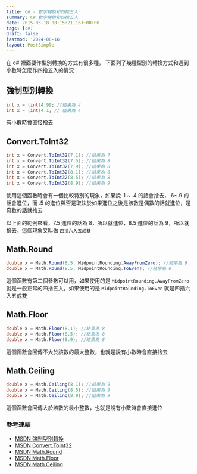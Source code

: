 ```yaml
---
title: C# - 數字轉換和四捨五入
summary: C# 數字轉換和四捨五入
date: 2015-05-18 08:15:21.161+08:00
tags: [c#]
draft: false
lastmod: '2024-08-16'
layout: PostSimple
---
```


在 c# 裡面要作型別轉換的方式有很多種，
下面列了幾種型別的轉換方式和遇到小數時怎麼作四捨五入的情況

## 強制型別轉換

```csharp
int x = (int)4.99; //結果為 4
int x = (int)4.1; // 結果為 4
```

有小數時會直接捨去

## Convert.ToInt32

```csharp
int x = Convert.ToInt32(7.1); //結果為 7
int x = Convert.ToInt32(7.5); //結果為 8
int x = Convert.ToInt32(7.9); //結果為 8
int x = Convert.ToInt32(8.1); //結果為 8
int x = Convert.ToInt32(8.5); //結果為 8
int x = Convert.ToInt32(8.9); //結果為 9
```

使用這個函數時會有一個比較特別的現象，如果說 .1 ~ .4 的話會捨去，.6~.9 的話會進位，而 .5 的進位與否是取決於如果進位之後是該數是偶數的話就進位，是奇數的話就捨去

以上面的範例來看，7.5 進位的話為 8，所以就進位，8.5 進位的話為 9，所以就捨去，這個現象又叫做 `四捨六入五成雙`

## Math.Round

```csharp
double x = Math.Round(8.5, MidpointRounding.AwayFromZero); //結果為 9
double x = Math.Round(8.5, MidpointRounding.ToEven); //結果為 8
```

這個函數有第二個參數可以用，如果使用的是 `MidpointRounding.AwayFromZero` 就是一般正常的四捨五入，如果使用的是 `MidpointRounding.ToEven` 就是四捨六入五成雙

## Math.Floor

```csharp
double x = Math.Floor(8.1); //結果為 8
double x = Math.Floor(8.5); //結果為 8
double x = Math.Floor(8.9); //結果為 8
```

這個函數會回傳不大於該數的最大整數，也就是說有小數時會直接捨去

## Math.Ceiling

```csharp
double x = Math.Ceiling(8.1); //結果為 9
double x = Math.Ceiling(8.5); //結果為 9
double x = Math.Ceiling(8.9); //結果為 9
```

這個函數會回傳大於該數的最小整數，也就是說有小數時會直接進位

### 參考連結

- [MSDN 強制型別轉換](https://msdn.microsoft.com/zh-tw/library/yht2cx7b.aspx)
- [MSDN Convert.ToInt32](https://msdn.microsoft.com/zh-tw/library/system.convert.toint32.aspx)
- [MSDN Math.Round](https://msdn.microsoft.com/zh-tw/library/system.math.round.aspx)
- [MSDN Math.Floor](https://msdn.microsoft.com/zh-tw/library/system.math.floor.aspx)
- [MSDN Math.Ceiling](https://msdn.microsoft.com/zh-tw/library/system.math.ceiling.aspx)
